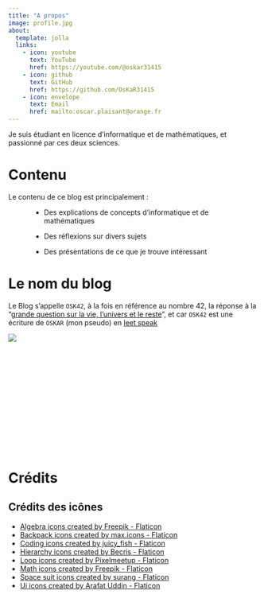 ```yaml
---
title: "A propos"
image: profile.jpg
about:
  template: jolla
  links:
    - icon: youtube
      text: YouTube
      href: https://youtube.com/@oskar31415
    - icon: github
      text: GitHub
      href: https://github.com/OsKaR31415
    - icon: envelope
      text: Email
      href: mailto:oscar.plaisant@orange.fr
---
```


Je suis étudiant en licence d'informatique et de mathématiques, et passionné par ces deux sciences.


# Contenu

Le contenu de ce blog est principalement :

<div style="text-align: left; margin-left: 5vw;">
 - Des explications de concepts d'informatique et de mathématiques

 - Des réflexions sur divers sujets

 - Des présentations de ce que je trouve intéressant
</div>


# Le nom du blog

Le Blog s'appelle `OSK42`, à la fois en référence au nombre 42, la réponse à la "[grande question sur la vie, l'univers et le reste](https://fr.wikipedia.org/wiki/La_grande_question_sur_la_vie,_l%27Univers_et_le_reste)", et car `OSK42` est une écriture de `OSKAR` (mon pseudo) en [leet speak](https://fr.wikipedia.org/wiki/Leet_speak)

![](_images/OsKaR.gif)


<br/> <br/> <br/>
<br/> <br/> <br/>
<br/> <br/> <br/>
<br/> <br/> <br/>

# Crédits


::: {.callout-none collapse=true}
## Crédits des icônes

 - <a href="https://www.flaticon.com/free-icons/algebra" title="algebra icons">Algebra icons created by Freepik - Flaticon</a>
 - <a href="https://www.flaticon.com/free-icons/backpack" title="backpack icons">Backpack icons created by max.icons - Flaticon</a>
 - <a href="https://www.flaticon.com/free-icons/coding" title="coding icons">Coding icons created by juicy_fish - Flaticon</a>
 - <a href="https://www.flaticon.com/free-icons/hierarchy" title="hierarchy icons">Hierarchy icons created by Becris - Flaticon</a>
 - <a href="https://www.flaticon.com/free-icons/loop" title="loop icons">Loop icons created by Pixelmeetup - Flaticon</a>
 - <a href="https://www.flaticon.com/free-icons/math" title="math icons">Math icons created by Freepik - Flaticon</a>
 - <a href="https://www.flaticon.com/free-icons/space-suit" title="space suit icons">Space suit icons created by surang - Flaticon</a>
 - <a href="https://www.flaticon.com/free-icons/ui" title="ui icons">Ui icons created by Arafat Uddin - Flaticon</a>
:::

